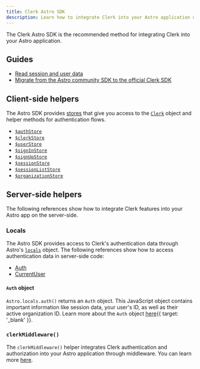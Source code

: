```yaml
---
title: Clerk Astro SDK
description: Learn how to integrate Clerk into your Astro application using the Clerk Astro SDK.
---
```


The Clerk Astro SDK is the recommended method for integrating Clerk into your Astro application.

## Guides

- [Read session and user data](/docs/references/astro/read-session-data)
- [Migrate from the Astro community SDK to the official Clerk SDK](/docs/references/astro/migrating-from-astro-community-sdk)

## Client-side helpers

The Astro SDK provides [stores](https://github.com/nanostores/nanostores) that give you access to the [`Clerk`](/docs/references/javascript/clerk/clerk) object and helper methods for authentication flows.

- [`$authStore`](/docs/references/astro/auth-store)
- [`$clerkStore`](/docs/references/astro/clerk-store)
- [`$userStore`](/docs/references/astro/user-store)
- [`$signInStore`](/docs/references/astro/sign-in-store)
- [`$signUpStore`](/docs/references/astro/sign-up-store)
- [`$sessionStore`](/docs/references/astro/session-store)
- [`$sessionListStore`](/docs/references/astro/session-list-store)
- [`$organizationStore`](/docs/references/astro/organization-store)

## Server-side helpers

The following references show how to integrate Clerk features into your Astro app on the server-side.

### Locals

The Astro SDK provides access to Clerk's authentication data through Astro's [`locals`](https://docs.astro.build/en/guides/middleware/#storing-data-in-contextlocals) object. The following references show how to access authentication data in server-side code:

- [Auth](/docs/references/astro/locals#auth)
- [CurrentUser](/docs/references/astro/locals#currentuser)

#### `Auth` object

`Astro.locals.auth()` returns an `Auth` object. This JavaScript object contains important information like session data, your user's ID, as well as their active organization ID. Learn more about the `Auth` object [here](/docs/references/backend/types/auth-object){{ target: '_blank' }}.

### `clerkMiddleware()`

The `clerkMiddleware()` helper integrates Clerk authentication and authorization into your Astro application through middleware. You can learn more [here](/docs/references/astro/clerk-middleware).

